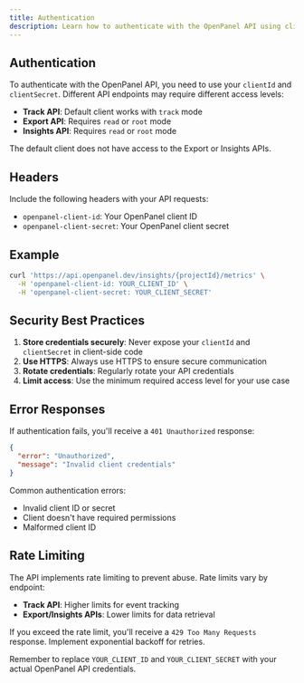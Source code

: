 ```yaml
---
title: Authentication
description: Learn how to authenticate with the OpenPanel API using client credentials.
---
```


## Authentication

To authenticate with the OpenPanel API, you need to use your `clientId` and `clientSecret`. Different API endpoints may require different access levels:

- **Track API**: Default client works with `track` mode
- **Export API**: Requires `read` or `root` mode
- **Insights API**: Requires `read` or `root` mode

The default client does not have access to the Export or Insights APIs.

## Headers

Include the following headers with your API requests:

- `openpanel-client-id`: Your OpenPanel client ID
- `openpanel-client-secret`: Your OpenPanel client secret

## Example

```bash
curl 'https://api.openpanel.dev/insights/{projectId}/metrics' \
  -H 'openpanel-client-id: YOUR_CLIENT_ID' \
  -H 'openpanel-client-secret: YOUR_CLIENT_SECRET'
```

## Security Best Practices

1. **Store credentials securely**: Never expose your `clientId` and `clientSecret` in client-side code
2. **Use HTTPS**: Always use HTTPS to ensure secure communication
3. **Rotate credentials**: Regularly rotate your API credentials
4. **Limit access**: Use the minimum required access level for your use case

## Error Responses

If authentication fails, you'll receive a `401 Unauthorized` response:

```json
{
  "error": "Unauthorized",
  "message": "Invalid client credentials"
}
```

Common authentication errors:
- Invalid client ID or secret
- Client doesn't have required permissions
- Malformed client ID

## Rate Limiting

The API implements rate limiting to prevent abuse. Rate limits vary by endpoint:

- **Track API**: Higher limits for event tracking
- **Export/Insights APIs**: Lower limits for data retrieval

If you exceed the rate limit, you'll receive a `429 Too Many Requests` response. Implement exponential backoff for retries.

Remember to replace `YOUR_CLIENT_ID` and `YOUR_CLIENT_SECRET` with your actual OpenPanel API credentials.
